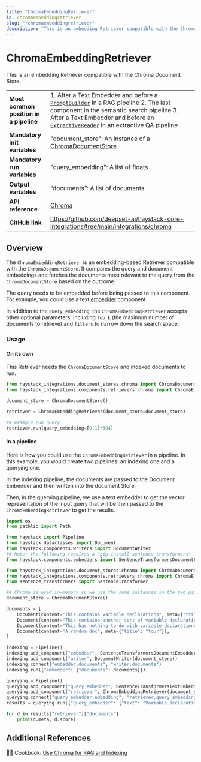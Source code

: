 ```yaml
---
title: "ChromaEmbeddingRetriever"
id: chromaembeddingretriever
slug: "/chromaembeddingretriever"
description: "This is an embedding Retriever compatible with the Chroma Document Store."
---
```


# ChromaEmbeddingRetriever

This is an embedding Retriever compatible with the Chroma Document Store.

|  |  |
| --- | --- |
| **Most common position in a pipeline** | 1. After a Text Embedder and before a [`PromptBuilder`](../builders/promptbuilder.mdx)   in a RAG pipeline  2. The last component in the semantic search pipeline  3. After a Text Embedder and before an [`ExtractiveReader`](../readers/extractivereader.mdx)   in an extractive QA pipeline |
| **Mandatory init variables**           | "document_store": An instance of a [ChromaDocumentStore](../../document-stores/chromadocumentstore.mdx)                                                                                                                                                                                         |
| **Mandatory run variables**            | "query_embedding": A list of floats                                                                                                                                                                                                                                         |
| **Output variables**                   | “documents”: A list of documents                                                                                                                                                                                                                                            |
| **API reference**                      | [Chroma](/reference/integrations-chroma)                                                                                                                                                                                                                                           |
| **GitHub link**                        | https://github.com/deepset-ai/haystack-core-integrations/tree/main/integrations/chroma                                                                                                                                                                                    |

## Overview

The `ChromaEmbeddingRetriever` is an embedding-based Retriever compatible with the `ChromaDocumentStore`. It compares the query and document embeddings and fetches the documents most relevant to the query from the `ChromaDocumentStore` based on the outcome.

The query needs to be embedded before being passed to this component. For example, you could use a text [embedder](../embedders.mdx) component.

In addition to the `query_embedding`, the `ChromaEmbeddingRetriever` accepts other optional parameters, including `top_k` (the maximum number of documents to retrieve) and `filters` to narrow down the search space.

### Usage

#### On its own

This Retriever needs the `ChromaDocumentStore` and indexed documents to run.

```python
from haystack_integrations.document_stores.chroma import ChromaDocumentStore
from haystack_integrations.components.retrievers.chroma import ChromaEmbeddingRetriever

document_store = ChromaDocumentStore()

retriever = ChromaEmbeddingRetriever(document_store=document_store)

## example run query
retriever.run(query_embedding=[0.1]*384)
```

#### In a pipeline

Here is how you could use the `ChromaEmbeddingRetriever` in a pipeline. In this example, you would create two pipelines: an indexing one and a querying one. 

In the indexing pipeline, the documents are passed to the Document Embedder and then written into the document Store.

Then, in the querying pipeline, we use a text embedder to get the vector representation of the input query that will be then passed to the  `ChromaEmbeddingRetriever` to get the results.

```python
import os
from pathlib import Path

from haystack import Pipeline
from haystack.dataclasses import Document
from haystack.components.writers import DocumentWriter
## Note: the following requires a "pip install sentence-transformers"
from haystack.components.embedders import SentenceTransformersDocumentEmbedder, SentenceTransformersTextEmbedder

from haystack_integrations.document_stores.chroma import ChromaDocumentStore
from haystack_integrations.components.retrievers.chroma import ChromaEmbeddingRetriever
from sentence_transformers import SentenceTransformer

## Chroma is used in-memory so we use the same instances in the two pipelines below
document_store = ChromaDocumentStore()

documents = [
    Document(content="This contains variable declarations", meta={"title": "one"}),
    Document(content="This contains another sort of variable declarations", meta={"title": "two"}),
    Document(content="This has nothing to do with variable declarations", meta={"title": "three"}),
    Document(content="A random doc", meta={"title": "four"}),
]

indexing = Pipeline()
indexing.add_component("embedder", SentenceTransformersDocumentEmbedder())
indexing.add_component("writer", DocumentWriter(document_store))
indexing.connect("embedder.documents", "writer.documents")
indexing.run({"embedder": {"documents": documents}})

querying = Pipeline()
querying.add_component("query_embedder", SentenceTransformersTextEmbedder())
querying.add_component("retriever", ChromaEmbeddingRetriever(document_store))
querying.connect("query_embedder.embedding", "retriever.query_embedding")
results = querying.run({"query_embedder": {"text": "Variable declarations"}})

for d in results["retriever"]["documents"]:
    print(d.meta, d.score)
```

## Additional References

:cook: Cookbook: [Use Chroma for RAG and Indexing](https://haystack.deepset.ai/cookbook/chroma-indexing-and-rag-examples)